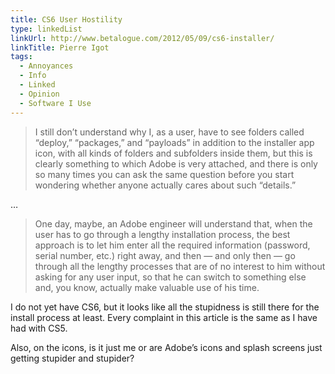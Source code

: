 ```yaml
---
title: CS6 User Hostility
type: linkedList
linkUrl: http://www.betalogue.com/2012/05/09/cs6-installer/
linkTitle: Pierre Igot
tags:
  - Annoyances
  - Info
  - Linked
  - Opinion
  - Software I Use
---
```


> I still don’t understand why I, as a user, have to see folders called “deploy,” “packages,” and “payloads” in addition to the installer app icon, with all kinds of folders and subfolders inside them, but this is clearly something to which Adobe is very attached, and there is only so many times you can ask the same question before you start wondering whether anyone actually cares about such “details.”

…

> One day, maybe, an Adobe engineer will understand that, when the user has to go through a lengthy installation process, the best approach is to let him enter all the required information (password, serial number, etc.) right away, and then — and only then — go through all the lengthy processes that are of no interest to him without asking for any user input, so that he can switch to something else and, you know, actually make valuable use of his time.

I do not yet have CS6, but it looks like all the stupidness is still there for the install process at least. Every complaint in this article is the same as I have had with CS5.

Also, on the icons, is it just me or are Adobe’s icons and splash screens just getting stupider and stupider?
